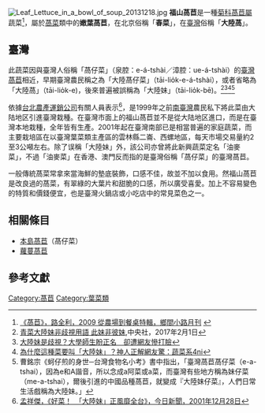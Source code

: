 {{Infobox cultivar
| name = 福山萵苣
| image = Leaf Lettuce in a bowl 20131229.jpg
| image_width = 300px
| species = ''[[Lactuca_sativa|Lactuca sativa]]'' ''var. sativa''
| cultivar = 'Leaf Lettuce'
}}
<!--[[File:Romaine.jpg|thumb]]-->
[[File:Leaf_Lettuce_in_a_bowl_of_soup_20131218.jpg|thumb]]
'''福山萵苣'''是一種[[菊科|菊科]][[萵苣屬|萵苣屬]]蔬菜<ref>[http://ecaaser3.ecaa.ntu.edu.tw/weifang/class-cea/%E9%A3%9F%E8%97%A5%E5%90%8C%E6%BA%90%E7%9A%84%E8%90%B5%E8%8B%A3%E5%AE%B6%E6%97%8F.pdf 《萵苣》，路全利，2009 從農場到餐桌特輯，鄉間小路月刊] {{webarchive|url=https://web.archive.org/web/20120417142532/http://ecaaser3.ecaa.ntu.edu.tw/weifang/class-cea/%E9%A3%9F%E8%97%A5%E5%90%8C%E6%BA%90%E7%9A%84%E8%90%B5%E8%8B%A3%E5%AE%B6%E6%97%8F.pdf |date=2012-04-17 }}</ref>，屬於[[萵菜|萵菜]]類中的'''嫩葉萵苣'''，在北京俗稱「'''春菜'''」，在[[臺灣|臺灣]]俗稱「'''大陸萵'''」。

==臺灣==
此蔬菜因與臺灣人俗稱「萵仔菜」（泉腔：e-á-tshài／漳腔：ue-á-tshài）的[[臺灣萵苣|臺灣萵苣]]相近，早期臺灣農民稱之為「大陸萵仔菜」（tāi-lio̍k-e-á-tshài），或者省略為「大陸萵」（tāi-lio̍k-e)，後來普遍被誤稱為「大陸妹」（tāi-lio̍k-bē)。<ref>[https://www.cna.com.tw/news/asoc/201702010064.aspx 青菜大陸妹非歧視用語 此妹非彼妹],中央社，2017年2月1日</ref><ref>[https://www.nownews.com/news/20170615/2564967 大陸妹是歧視？大學師生盼正名　卻遭網友慘打臉]</ref><ref>[https://news.ebc.net.tw/news.php?nid=56170 為什麼這種菜要叫「大陸妹」？神人正解網友驚：蔬菜系4ni]</ref><ref>曹銘宗《蚵仔煎的身世─台灣食物名小考》書中指出，「臺灣萵苣萵仔菜（e-a-tshai），因為e和A諧音，所以念成a阿菜或a菜，而臺灣有些地方稱為妹仔菜（me-a-tshai），爾後引進的中國品種萵苣，就變成『大陸妹仔菜』，人們日常生活戲稱為大陸妹。」
</ref>

依據[[台北農產運銷公司|台北農產運銷公司]]有關人員表示<ref name="news2001">[https://archive.is/20130427120953/http://www.nownews.com/2001/12/28/738-1242440.htm 孟祥傑，《好菜！　「大陸妹」正風靡全台》，今日新聞，2001年12月28日]</ref>，是1999年之前[[南臺灣|南臺灣]]農民私下將此菜由大陆地区引進臺灣栽種。在臺灣市面上的福山萵苣並不是從大陆地区進口，而是在臺灣本地栽種，全年皆有生產。2001年起在臺灣南部已是相當普遍的家庭蔬菜，而主要栽培區在以臺灣葉菜類主產區的雲林縣二崙、西螺地區，每天市場交易量約2至3公噸左右。除了误稱「大陸妹」外，該公司亦曾將此新興蔬菜定名「油麥菜」，不過「油麥菜」在香港、澳門反而指的是臺灣俗稱「萵仔菜」的臺灣萵苣。

一般傳統萵菜常拿來當海鮮的墊底裝飾，口感不佳，故並不加以食用。然福山萵苣是改良過的萵菜，有翠綠的大葉片和甜脆的口感，所以廣受喜愛。加上不容易變色的特質和價錢便宜，也是臺灣火鍋店或小吃店中的常見菜色之一。

==相關條目==
*[[本島萵苣|本島萵苣]]（萵仔菜）
*[[蘿蔓萵苣|蘿蔓萵苣]]

==參考文獻==
{{reflist|2}}

{{Lactuca}}

[[Category:萵苣|Category:萵苣]]
[[Category:葉菜類|Category:葉菜類]]